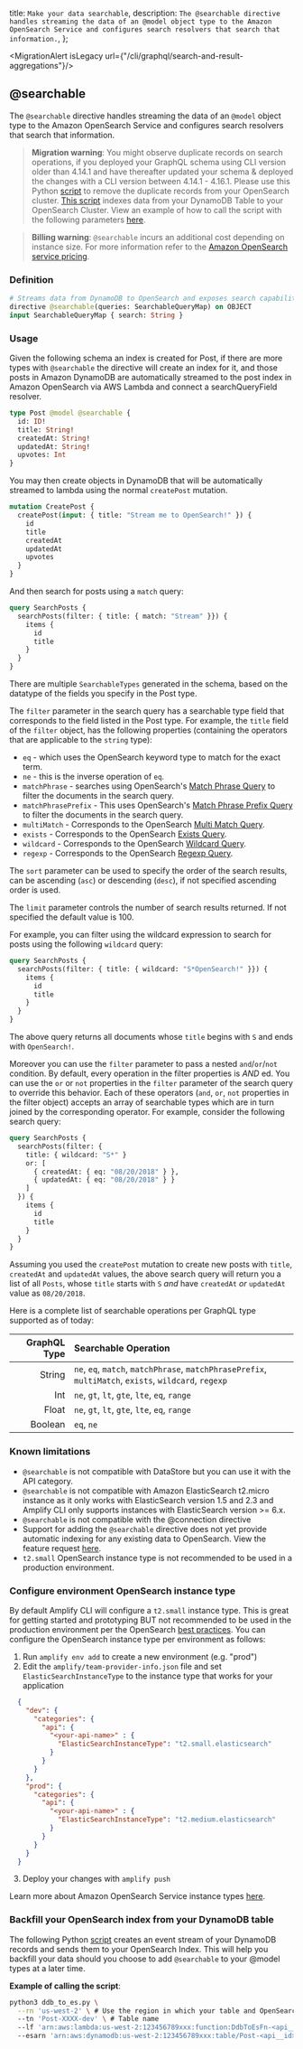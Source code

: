   title: `Make your data searchable`,
  description: `The @searchable directive handles streaming the data of an @model object type to the Amazon OpenSearch Service and configures search resolvers that search that information.`,
};

<MigrationAlert isLegacy url={"/cli/graphql/search-and-result-aggregations"}/>

## @searchable

The `@searchable` directive handles streaming the data of an `@model` object type to the Amazon OpenSearch Service and configures search resolvers that search that information.

> **Migration warning**: You might observe duplicate records on search operations, if you deployed your GraphQL schema using CLI version older than 4.14.1 and have thereafter updated your schema & deployed the changes with a CLI version between 4.14.1 - 4.16.1.
Please use this Python [script](https://github.com/aws-amplify/amplify-category-api/blob/main/packages/graphql-elasticsearch-transformer/scripts/ddb_to_es.py) to remove the duplicate records from your OpenSearch cluster. [This script](https://github.com/aws-amplify/amplify-category-api/blob/master/packages/graphql-elasticsearch-transformer/scripts/ddb_to_es.py) indexes data from your DynamoDB Table to your OpenSearch Cluster. View an example of how to call the script with the following parameters [here](https://aws-amplify.github.io/docs/cli-toolchain/graphql#example-of-calling-the-script).

> **Billing warning**: `@searchable` incurs an additional cost depending on instance size. For more information refer to the [Amazon OpenSearch service pricing](https://aws.amazon.com/elasticsearch-service/pricing/).

### Definition

```graphql
# Streams data from DynamoDB to OpenSearch and exposes search capabilities.
directive @searchable(queries: SearchableQueryMap) on OBJECT
input SearchableQueryMap { search: String }
```

### Usage

Given the following schema an index is created for Post, if there are more types with `@searchable` the directive will create an index for it, and those posts in Amazon DynamoDB are automatically streamed to the post index in Amazon OpenSearch via AWS Lambda and connect a searchQueryField resolver.

```graphql
type Post @model @searchable {
  id: ID!
  title: String!
  createdAt: String!
  updatedAt: String!
  upvotes: Int
}
```

You may then create objects in DynamoDB that will be automatically streamed to lambda
using the normal `createPost` mutation.

```graphql
mutation CreatePost {
  createPost(input: { title: "Stream me to OpenSearch!" }) {
    id
    title
    createdAt
    updatedAt
    upvotes
  }
}
```

And then search for posts using a `match` query:

```graphql
query SearchPosts {
  searchPosts(filter: { title: { match: "Stream" }}) {
    items {
      id
      title
    }
  }
}
```

There are multiple `SearchableTypes` generated in the schema, based on the datatype of the fields you specify in the Post type.

The `filter` parameter in the search query has a searchable type field that corresponds to the field listed in the Post type. For example, the `title` field of the `filter` object, has the following properties (containing the operators that are applicable to the `string` type):

- `eq` - which uses the OpenSearch keyword type to match for the exact term.
- `ne` - this is the inverse operation of `eq`.
- `matchPhrase` - searches using OpenSearch's [Match Phrase Query](https://opensearch.org/docs/opensearch/query-dsl/full-text/#match-phrase) to filter the documents in the search query.
- `matchPhrasePrefix` - This uses OpenSearch's [Match Phrase Prefix Query](https://opensearch.org/docs/opensearch/query-dsl/full-text/#match-phrase-prefix) to filter the documents in the search query.
- `multiMatch` - Corresponds to the OpenSearch [Multi Match Query](https://opensearch.org/docs/opensearch/query-dsl/full-text/#multi-match).
- `exists` - Corresponds to the OpenSearch [Exists Query](https://opensearch.org/docs/opensearch/query-dsl/term/#exists).
- `wildcard` - Corresponds to the OpenSearch [Wildcard Query](https://opensearch.org/docs/opensearch/query-dsl/term/#wildcards).
- `regexp` - Corresponds to the OpenSearch [Regexp Query](https://opensearch.org/docs/opensearch/query-dsl/term/#regex).

The `sort` parameter can be used to specify the order of the search results, can be ascending (`asc`) or descending (`desc`), if not specified ascending order is used.

The `limit` parameter controls the number of search results returned. If not specified the default value is 100.

For example, you can filter using the wildcard expression to search for posts using the following `wildcard` query:

```graphql
query SearchPosts {
  searchPosts(filter: { title: { wildcard: "S*OpenSearch!" }}) {
    items {
      id
      title
    }
  }
}
```

The above query returns all documents whose `title` begins with `S` and ends with `OpenSearch!`.

Moreover you can use the `filter` parameter to pass a nested `and`/`or`/`not` condition. By default, every operation in the filter properties is *AND* ed. You can use the `or` or `not` properties in the `filter` parameter of the search query to override this behavior. Each of these operators (`and`, `or`, `not` properties in the filter object) accepts an array of searchable types which are in turn joined by the corresponding operator. For example, consider the following search query:

```graphql
query SearchPosts {
  searchPosts(filter: {
    title: { wildcard: "S*" }
    or: [
      { createdAt: { eq: "08/20/2018" } },
      { updatedAt: { eq: "08/20/2018" } }
    ]
  }) {
    items {
      id
      title
    }
  }
}
```

Assuming you used the `createPost` mutation to create new posts with `title`, `createdAt` and `updatedAt` values, the above search query will return you a list of all `Posts`, whose `title` starts with `S` _and_ have `createdAt` _or_ `updatedAt` value as `08/20/2018`.

Here is a complete list of searchable operations per GraphQL type supported as of today:

| GraphQL Type        | Searchable Operation           |
|-------------:|:-------------|
| String      | `ne`, `eq`, `match`, `matchPhrase`, `matchPhrasePrefix`, `multiMatch`, `exists`, `wildcard`, `regexp` |
| Int     | `ne`, `gt`, `lt`, `gte`, `lte`, `eq`, `range`      |
| Float | `ne`, `gt`, `lt`, `gte`, `lte`, `eq`, `range`      |
| Boolean | `eq`, `ne`      |

### Known limitations

- `@searchable` is not compatible with DataStore but you can use it with the API category.
- `@searchable` is not compatible with Amazon ElasticSearch t2.micro instance as it only works with ElasticSearch version 1.5 and 2.3 and Amplify CLI only supports instances with ElasticSearch version >= 6.x.
- `@searchable` is not compatible with the @connection directive
- Support for adding the `@searchable` directive does not yet provide automatic indexing for any existing data to OpenSearch. View the feature request [here](https://github.com/aws-amplify/amplify-cli/issues/98).
- `t2.small` OpenSearch instance type is not recommended to be used in a production environment.

### Configure environment OpenSearch instance type

By default Amplify CLI will configure a `t2.small` instance type. This is great for getting started and prototyping BUT not recommended to be used in the production environment per the OpenSearch [best practices](https://docs.aws.amazon.com/opensearch-service/latest/developerguide/bp.html).
You can configure the OpenSearch instance type per environment as follows:

1. Run `amplify env add` to create a new environment (e.g. "prod")
2. Edit the `amplify/team-provider-info.json` file and set `ElasticSearchInstanceType` to the instance type that works for your application
```json
  {
    "dev": {
      "categories": {
        "api": {
          "<your-api-name>" : {
            "ElasticSearchInstanceType": "t2.small.elasticsearch"
          }
        }
      }
    },
    "prod": {
      "categories": {
        "api": {
          "<your-api-name>" : {
            "ElasticSearchInstanceType": "t2.medium.elasticsearch"
          }
        }
      }
    }
  }
```
3. Deploy your changes with `amplify push`

Learn more about Amazon OpenSearch Service instance types [here](https://docs.aws.amazon.com/opensearch-service/latest/developerguide/supported-instance-types.html).

### Backfill your OpenSearch index from your DynamoDB table

The following Python [script](https://github.com/aws-amplify/amplify-category-api/blob/main/packages/graphql-elasticsearch-transformer/scripts/ddb_to_es.py) creates an event stream of your DynamoDB records and sends them to your OpenSearch Index. This will help you backfill your data should you choose to add `@searchable` to your @model types at a later time.

**Example of calling the script**:

```bash
python3 ddb_to_es.py \
  --rn 'us-west-2' \ # Use the region in which your table and OpenSearch domain reside
  --tn 'Post-XXXX-dev' \ # Table name
  --lf 'arn:aws:lambda:us-west-2:123456789xxx:function:DdbToEsFn-<api__id>-dev' \ # Lambda function ARN, find the DdbToEsFn in your Lambda functions list, copy entire ARN
  --esarn 'arn:aws:dynamodb:us-west-2:123456789xxx:table/Post-<api__id>-dev/stream/2019-20-03T00:00:00.350' # Event source ARN, copy the full DynamoDB table ARN
```
